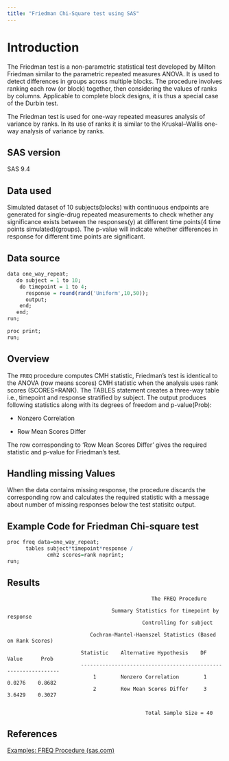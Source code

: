 ```yaml
---
title: "Friedman Chi-Square test using SAS"
---
```


# Introduction

The Friedman test is a non-parametric statistical test developed by Milton Friedman similar to the parametric repeated measures ANOVA. It is used to detect differences in groups across multiple blocks. The procedure involves ranking each row (or block) together, then considering the values of ranks by columns. Applicable to complete block designs, it is thus a special case of the Durbin test.

The Friedman test is used for one-way repeated measures analysis of variance by ranks. In its use of ranks it is similar to the Kruskal--Wallis one-way analysis of variance by ranks.

## SAS version

SAS 9.4

## Data used

Simulated dataset of 10 subjects(blocks) with continuous endpoints are generated for single-drug repeated measurements to check whether any significance exists between the responses(y) at different time points(4 time points simulated)(groups). The p-value will indicate whether differences in response for different time points are significant.

## Data source

```r
data one_way_repeat;
   do subject = 1 to 10;
   	do timepoint = 1 to 4;
      response = round(rand('Uniform',10,50));
      output;
	end;
   end;
run;

proc print;
run;
```

## Overview

The `FREQ` procedure computes CMH statistic, Friedman's test is identical to the ANOVA (row means scores) CMH statistic when the analysis uses rank scores (SCORES=RANK). The TABLES statement creates a three-way table i.e., timepoint and response stratified by subject. The output produces following statistics along with its degrees of freedom and p-value(Prob):

-   Nonzero Correlation

-   Row Mean Scores Differ

The row corresponding to 'Row Mean Scores Differ' gives the required statistic and p-value for Friedman's test.

## Handling missing Values

When the data contains missing response, the procedure discards the corresponding row and calculates the required statistic with a message about number of missing responses below the test statisitc output.

## Example Code for Friedman Chi-square test

```r
proc freq data=one_way_repeat;
      tables subject*timepoint*response / 
             cmh2 scores=rank noprint;
run;
```

## Results

```         
                                               The FREQ Procedure

                                  Summary Statistics for timepoint by response
                                            Controlling for subject

                           Cochran-Mantel-Haenszel Statistics (Based on Rank Scores)

                        Statistic    Alternative Hypothesis    DF       Value      Prob
                        ---------------------------------------------------------------
                            1        Nonzero Correlation        1      0.0276    0.8682
                            2        Row Mean Scores Differ     3      3.6429    0.3027


                                             Total Sample Size = 40
```

## References

[Examples: FREQ Procedure (sas.com)](https://support.sas.com/documentation/cdl/en/statug/63033/HTML/default/viewer.htm#statug_freq_sect033.htm)
